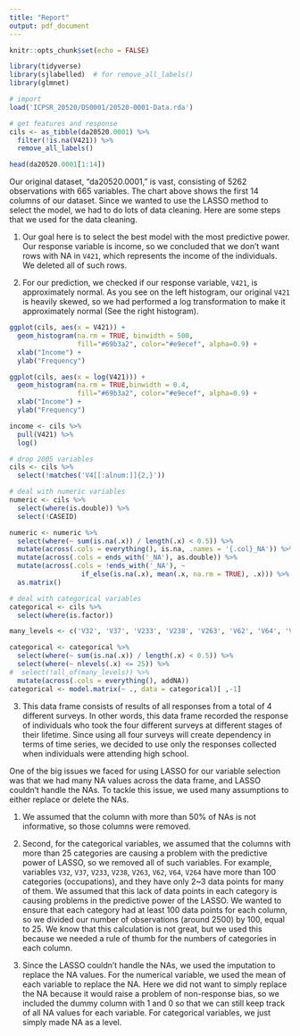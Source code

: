 ```yaml
---
title: "Report"
output: pdf_document
---
```


```r
knitr::opts_chunk$set(echo = FALSE)

library(tidyverse)
library(sjlabelled)  # for remove_all_labels()
library(glmnet)

# import
load('ICPSR_20520/DS0001/20520-0001-Data.rda')

# get features and response
cils <- as_tibble(da20520.0001) %>%
  filter(!is.na(V421)) %>%
  remove_all_labels()
```

```r
head(da20520.0001[1:14])
```

Our original dataset, "da20520.0001," is vast, consisting of 5262 observations with 665 variables. The chart above shows the first 14 columns of our dataset. Since we wanted to use the LASSO method to select the model, we had to do lots of data cleaning. Here are some steps that we used for the data cleaning. 

(1) Our goal here is to select the best model with the most predictive power. Our response variable is income, so we concluded that we don't want rows with NA in `V421`, which represents the income of the individuals. We deleted all of such rows. 

(2) For our prediction, we checked if our response variable, `V421`, is approximately normal. As you see on the left histogram, our original `V421` is heavily skewed, so we had performed a log transformation to make it approximately normal (See the right histogram).


```r
ggplot(cils, aes(x = V421)) + 
  geom_histogram(na.rm = TRUE, binwidth = 500,
                 fill="#69b3a2", color="#e9ecef", alpha=0.9) +
  xlab("Income") +
  ylab("Frequency")

ggplot(cils, aes(x = log(V421))) + 
  geom_histogram(na.rm = TRUE,binwidth = 0.4,
                 fill="#69b3a2", color="#e9ecef", alpha=0.9) +
  xlab("Income") +
  ylab("Frequency")
```

```r
income <- cils %>%
  pull(V421) %>%
  log()

# drop 2005 variables
cils <- cils %>%
  select(!matches('V4[[:alnum:]]{2,}'))

# deal with numeric variables
numeric <- cils %>%
  select(where(is.double)) %>%
  select(!CASEID)

numeric <- numeric %>%
  select(where(~ sum(is.na(.x)) / length(.x) < 0.5)) %>%                        # select variables less than 50% NA
  mutate(across(.cols = everything(), is.na, .names = '{.col}_NA')) %>%         # add dummy NA columns
  mutate(across(.cols = ends_with('_NA'), as.double)) %>%                       # turn dummy NA columns to double
  mutate(across(.cols = !ends_with('_NA'), ~
                  if_else(is.na(.x), mean(.x, na.rm = TRUE), .x))) %>%          # mean imputation
  as.matrix()

# deal with categorical variables
categorical <- cils %>%
  select(where(is.factor))

many_levels <- c('V32', 'V37', 'V233', 'V238', 'V263', 'V62', 'V64', 'V264')    # occupations

categorical <- categorical %>%
  select(where(~ sum(is.na(.x)) / length(.x) < 0.5)) %>%
  select(where(~ nlevels(.x) <= 25)) %>%
#  select(!all_of(many_levels)) %>%                                              # drop variables with too many levels
  mutate(across(.cols = everything(), addNA))                                   # make NA a level
categorical <- model.matrix(~ ., data = categorical)[ ,-1]                      # create design matrix, excluding intercept

```

(3) This data frame consists of results of all responses from a total of 4 different surveys. In other words, this data frame recorded the response of individuals who took the four different surveys at different stages of their lifetime. Since using all four surveys will create dependency in terms of time series, we decided to use only the responses collected when individuals were attending high school.

One of the big issues we faced for using LASSO for our variable selection was that we had many NA values across the data frame, and LASSO couldn't handle the NAs. To tackle this issue, we used many assumptions to either replace or delete the NAs. 

(1) We assumed that the column with more than 50% of NAs is not informative, so those columns were removed. 

(2) Second, for the categorical variables, we assumed that the columns with more than 25 categories are causing a problem with the predictive power of LASSO, so we removed all of such variables. For example, variables `V32`, `V37`, `V233`, `V238`, `V263`, `V62`, `V64`, `V264` have more than 100 categories (occupations), and they have only 2~3 data points for many of them. We assumed that this lack of data points in each category is causing problems in the predictive power of the LASSO. We wanted to ensure that each category had at least 100 data points for each column, so we divided our number of observations (around 2500) by 100, equal to 25. We know that this calculation is not great, but we used this because we needed a rule of thumb for the numbers of categories in each column. 

(3) Since the LASSO couldn't handle the NAs, we used the imputation to replace the NA values. For the numerical variable, we used the mean of each variable to replace the NA. Here we did not want to simply replace the NA because it would raise a problem of non-response bias, so we included the dummy column with 1 and 0 so that we can still keep track of all NA values for each variable. For categorical variables, we just simply made NA as a level. 
